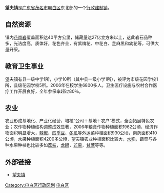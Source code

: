 {{中国乡级行政区|44/09/23/119/000}}
'''望夫镇'''是[[广东省|广东省]][[茂名市|茂名市]][[电白区|电白区]]东北部的一个[[行政建制镇|行政建制镇]]。

== 自然资源 ==
镇内[[花岗岩|花岗岩]]覆盖面积达40平方公里，储藏量达27亿立方米以上，这此岩石品种多，光洁度高，质体好，花色齐全，有紫梅花、中花白、芝麻黑和幼花等，可供大量开采。 
== 教育卫生事业 ==
望夫镇有县一级中学1所，小学10所（其中县一级小学1所），被评为市级花园学校1所，县级花园学校5所。2006年在校学生6800多人。卫生医疗设施与农村合作医疗工作开展良好，全年参保率超过80％。 
== 农业 ==
农业形成基地化、产业化经营，培植“公司＋基地＋农户”模式，全面拓展特色农业；农作物种植结构调整成效显著，2006年粮食作物种植面积1962公顷，经济作物面积明显增大，[[辣椒|辣椒]]、[[四季豆|四季豆]]、[[冬瓜|冬瓜]]等外运菜种植面积930公顷，南药面积410公顷，水果种植面积4200多公顷，望夫镇农业种植面积比较大，[[水稻|水稻]]，蔬菜与各种水果种植也比较多如[[荔枝|荔枝]]，[[龙眼|龙眼]]，[[芒果|芒果]]，[[甘蔗|甘蔗]]等等。

== 外部链接 ==
*[http://www.agri.com.cn/town/440923119000.htm 望夫镇]{{Dead link|date=2018年6月 |bot=InternetArchiveBot |fix-attempted=no }}

{{茂名市电白区行政区划}}
{{广东行政区划小作品}}
[[Category:电白区行政区划|Category:电白区行政区划]]
[[Category:茂名建制镇|电白区]]